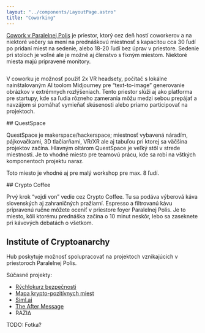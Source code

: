 ```yaml
---
layout: "../components/LayoutPage.astro"
title: "Coworking"
---
```





[Cowork v Paralelnej Polis](/kontakt) je priestor, ktorý cez deň hostí coworkerov a na niektoré večery sa mení na prednáškovú miestnosť s kapacitou cca 30 ľudí po pridaní miest na sedenie, alebo 18-20 ľudí bez úprav v priestore. Sedenie pri stoloch je voľné ale je možné aj členstvo s fixným miestom. Niektoré miesta majú pripravené monitory.

<Image src={photo05} alt="" class="" />

V coworku je možnosť použiť 2x VR headsety, počítač s lokálne nainštalovaným AI toolom Midjourney pre “text-to-image” generovanie obrázkov v extrémnych rozlýšeniach. Tento priestor slúži aj ako platforma pre startupy, kde sa ľudia rôzneho zamerania môžu medzi sebou prepájať a navzájom si pomáhať vymieňať skúsenosti alebo priamo participovať na projektoch.

<div class="widecontent split">

<div>
## QuestSpace

QuestSpace je makerspace/hackerspace; miestnosť vybavená náradím, pájkovačkami, 3D tlačiarňami, VR/XR ale aj tabuľou pri ktorej sa väčšina projektov začína. Hlavným oltárom QuestSpace je veľký stôl v strede miestnosti. Je to vhodné miesto pre teamovú prácu, kde sa robí na vštkých komponentoch projektu naraz.

Toto miesto je vhodné aj pre malý workshop pre max. 8 ľudí.

</div>

<div>
  <Image src={photo04} alt="" />
</div>

</div>

<div class="widecontent split">

<div>
    <Image src={photo06} alt="" />

</div>

<div>
## Crypto Coffee

Prvý krok “vojdi von” vedie cez Crypto Coffee. Tu sa podáva výberová káva slovenských aj zahraničných pražiarní. Espresso a filtrovanú kávu pripravenú ručne môžete oceniť v priestore foyer Paralelnej Polis. Je to miesto, kôli ktorému prednáška začína o 10 minut neskôr, lebo sa zaseknete pri kávových debatách o všetkom.

</div>

</div>

## Institute of Cryptoanarchy

Hub poskytuje možnosť spolupracovať na projektoch vznikajúcich v priestoroch Paralelnej Polis.

Súčasné projekty:

- [Rýchlokurz bezpečnosti](/rychlokurz-bezpecnosti)
- [Mapa krypto-pozitívnych miest](/mapa)
- [Siml.ai](https://www.siml.ai/)
- [The After Message](https://www.tams.wtf/)
- RAZIΔ

TODO: Fotka?

<div class="maxcontent split">
  <CardAbout />
  <CardRent />
</div>
